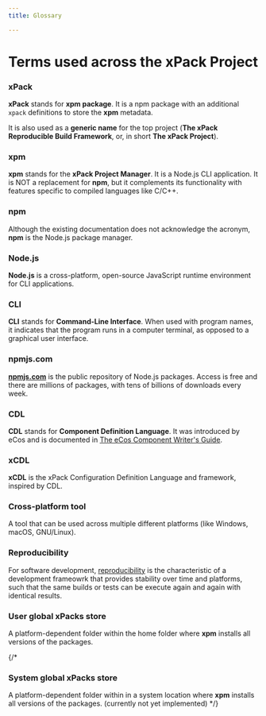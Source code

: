 ```yaml
---
title: Glossary

---
```


# Terms used across the xPack Project

### xPack

**xPack** stands for **xpm package**. It is a npm package with an additional
`xpack` definitions to store the **xpm** metadata.

It is also used as a **generic name** for the top project (**The xPack Reproducible Build Framework**, or, in short **The xPack Project**).

### xpm

**xpm** stands for the **xPack Project Manager**. It is a Node.js CLI
application. It is NOT a replacement for **npm**, but it complements its
functionality with features specific to
compiled languages like C/C++.

### npm

Although the existing documentation does not acknowledge the acronym, **npm**
is the Node.js package manager.

### Node.js

**Node.js** is a cross-platform, open-source JavaScript runtime
environment for CLI applications.

### CLI

**CLI** stands for **Command-Line Interface**. When used with
program names, it indicates that the program runs in a computer terminal,
as opposed to a graphical user interface.

### npmjs.com

**[npmjs.com](https://npmjs.com)** is the public repository of Node.js
packages. Access is free and there are millions of packages, with
tens of billions of downloads every week.

### CDL

**CDL** stands for **Component Definition Language**. It was introduced
by eCos and is documented in [The eCos Component Writer's Guide](http://ecos.sourceware.org/docs-3.0/cdl-guide/cdl-guide.html).

### xCDL

**xCDL** is the xPack Configuration Definition Language and framework,
inspired by CDL.

### Cross-platform tool

A tool that can be used across multiple different platforms (like Windows,
macOS, GNU/Linux).

### Reproducibility

For software development,
[reproducibility](https://en.wikipedia.org/wiki/Reproducibility)
is the characteristic of a
development frameowrk that provides stability over time and platforms,
such that the same builds or tests can be execute again and again with
identical results.

### User global xPacks store

A platform-dependent folder within the home folder where **xpm** installs
all versions of the packages.

{/*
### System global xPacks store

A platform-dependent folder within in a system location where **xpm** installs
all versions of the packages. (currently not yet implemented)
*/}
